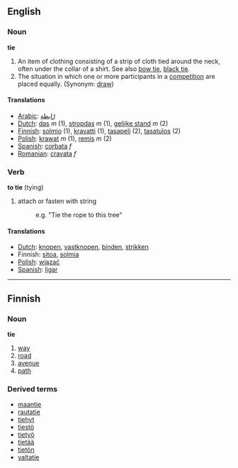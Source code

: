 ==English==
=== Noun ===
'''tie'''

# An item of clothing consisting of a strip of cloth tied around the neck, often under the collar of a shirt. See also [[bow tie]], [[black tie]].
# The situation in which one or more participants in a [[competition]] are placed equally. (Synonym: [[draw]])

====Translations====
*[[Arabic]]: [[رّابطة]]
*[[Dutch]]: [[das]] ''m'' (1), [[stropdas]] ''m'' (1), [[gelijke stand]] ''m'' (2)
*[[Finnish]]: [[solmio]] (1), [[kravatti]] (1), [[tasapeli]] (2), [[tasatulos]] (2)
*[[Polish]]: [[krawat]] ''m'' (1), [[remis]] ''m'' (2)
*[[Spanish]]: [[corbata]] ''f''
*[[Romanian]]: [[cravata]] ''f''

=== Verb ===

'''to tie''' (tying)

#attach or fasten with string
#:e.g. "Tie the rope to this tree"

====Translations====
*[[Dutch]]: [[knopen]], [[vastknopen]], [[binden]], [[strikken]]
*Finnish: [[sitoa]], [[solmia]]
*[[Polish]]: [[wiązać]]
*[[Spanish]]: [[ligar]]

-------

==Finnish==

===Noun===
'''tie'''

# [[way]]
# [[road]]
# [[avenue]]
# [[path]]

===Derived terms===
*[[maantie]]
*[[rautatie]]
*[[tiehyt]]
*[[tiestö]]
*[[tietyö]]
*[[tietää]]
*[[tietön]]
*[[valtatie]]